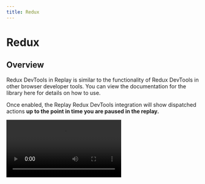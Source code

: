 ```yaml
---
title: Redux
---
```


# Redux

## Overview

Redux DevTools in Replay is similar to the functionality of Redux DevTools in other browser developer tools. You can view the documentation for the library here for details on how to use.

Once enabled, the Replay Redux DevTools integration will show dispatched actions **up to the point in time you are paused in the replay.**

<Video src="/media/reference-guide/dev-tools/redux/redux_devtools.mp4" />

### Jump to Code

Jump to Code jumps to where the Redux action was dispatched

![Untitled](/media/reference-guide/dev-tools/redux/Untitled.png)

### View Action

The Action panel lets you inspect the actions payload

![Untitled](/media/reference-guide/dev-tools/redux/Untitled-1.png)

### View State

The State panel lets you inspect the current redux stat

![Untitled](/media/reference-guide/dev-tools/redux/Untitled-2.png)

### View diff

The Diff panel lets you see how the redux state updaed

![Untitled](/media/reference-guide/dev-tools/redux/Untitled-3.png)

### View stack

The stack panel lets you view the call stack leading up the the redux action

![Untitled](/media/reference-guide/dev-tools/redux/Untitled-4.png)